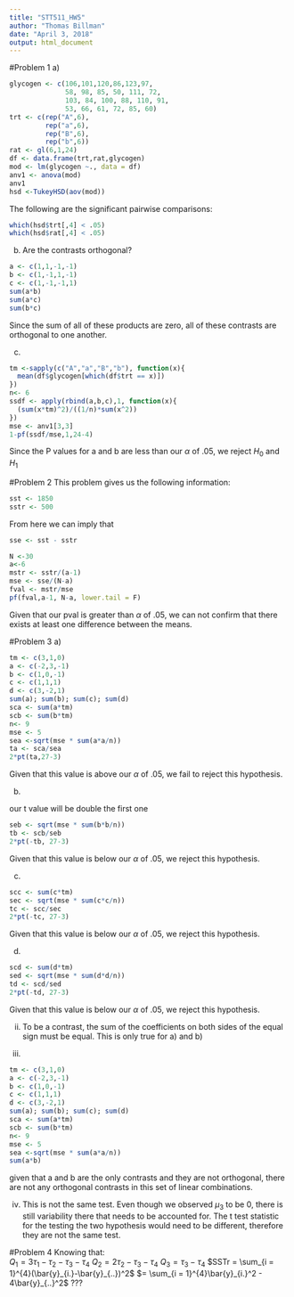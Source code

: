 ```yaml
---
title: "STT511_HW5"
author: "Thomas Billman"
date: "April 3, 2018"
output: html_document
---
```

#Problem 1
a)
```r
glycogen <- c(106,101,120,86,123,97,
              58, 98, 85, 50, 111, 72,
              103, 84, 100, 88, 110, 91,
              53, 66, 61, 72, 85, 60)
trt <- c(rep("A",6),
         rep("a",6),
         rep("B",6),
         rep("b",6))
rat <- gl(6,1,24)
df <- data.frame(trt,rat,glycogen)
mod <- lm(glycogen ~., data = df)
anv1 <- anova(mod)
anv1
hsd <-TukeyHSD(aov(mod))
```
The following are the significant pairwise comparisons:
```r
which(hsd$trt[,4] < .05)
which(hsd$rat[,4] < .05)
```
b)
Are the contrasts orthogonal?
```r
a <- c(1,1,-1,-1)
b <- c(1,-1,1,-1)
c <- c(1,-1,-1,1)
sum(a*b)
sum(a*c)
sum(b*c)
```
Since the sum of all of these products are zero, all of these contrasts are orthogonal to one another.

c)
```r
tm <-sapply(c("A","a","B","b"), function(x){
  mean(df$glycogen[which(df$trt == x)])
})
n<- 6
ssdf <- apply(rbind(a,b,c),1, function(x){
  (sum(x*tm)^2)/((1/n)*sum(x^2))
})
mse <- anv1[3,3]
1-pf(ssdf/mse,1,24-4)
```
Since the P values for a and b are less than our $\alpha$ of .05, we reject $H_0$ and $H_1$  

#Problem 2 
This problem gives us the following information:  
```r
sst <- 1850
sstr <- 500
```
From here we can imply that 
```r
sse <- sst - sstr
```

```r
N <-30
a<-6
mstr <- sstr/(a-1)
mse <- sse/(N-a)
fval <- mstr/mse
pf(fval,a-1, N-a, lower.tail = F)
```
Given that our pval is greater than $\alpha$ of .05, we can not confirm that there exists at least one difference between the means.  

#Problem 3
a)
```r
tm <- c(3,1,0)
a <- c(-2,3,-1)
b <- c(1,0,-1)
c <- c(1,1,1)
d <- c(3,-2,1)
sum(a); sum(b); sum(c); sum(d)
sca <- sum(a*tm)
scb <- sum(b*tm)
n<- 9
mse <- 5
sea <-sqrt(mse * sum(a*a/n))
ta <- sca/sea
2*pt(ta,27-3)
```
Given that this value is above our $\alpha$ of .05, we fail to reject this hypothesis. 

b)

our t value will be double the first one
```r
seb <- sqrt(mse * sum(b*b/n))
tb <- scb/seb
2*pt(-tb, 27-3)
```
Given that this value is below our $\alpha$ of .05, we reject this hypothesis. 

c)
```r
scc <- sum(c*tm)
sec <- sqrt(mse * sum(c*c/n))
tc <- scc/sec
2*pt(-tc, 27-3)
```
Given that this value is below our $\alpha$ of .05, we reject this hypothesis. 

d)
```r
scd <- sum(d*tm)
sed <- sqrt(mse * sum(d*d/n))
td <- scd/sed
2*pt(-td, 27-3)
```
Given that this value is below our $\alpha$ of .05, we reject this hypothesis. 

ii)
To be a contrast, the sum of the coefficients on both sides of the equal sign must be equal. This is only true for a) and b)

iii)
```r
tm <- c(3,1,0)
a <- c(-2,3,-1)
b <- c(1,0,-1)
c <- c(1,1,1)
d <- c(3,-2,1)
sum(a); sum(b); sum(c); sum(d)
sca <- sum(a*tm)
scb <- sum(b*tm)
n<- 9
mse <- 5
sea <-sqrt(mse * sum(a*a/n))
sum(a*b)
```
given that a and b are the only contrasts and they are not orthogonal, there are not any orthogonal contrasts in this set of linear combinations.

iv)
This is not the same test. Even though we observed $\mu_3$ to be 0, there is still variability there that needs to be accounted for. The t test statistic for the testing the two hypothesis would need to be different, therefore they are not the same test.

#Problem 4
Knowing that:  
$Q_1 = 3\tau_1 - \tau_2 - \tau_3 - \tau_4$
$Q_2 = 2\tau_2 - \tau_3 - \tau_4$
$Q_3 = \tau_3 - \tau_4$
$SSTr = \sum_{i = 1}^{4}(\bar{y}_{i.}-\bar{y}_{..})^2$
$= \sum_{i = 1}^{4}\bar{y}_{i.}^2 - 4\bar{y}_{..}^2$
???

